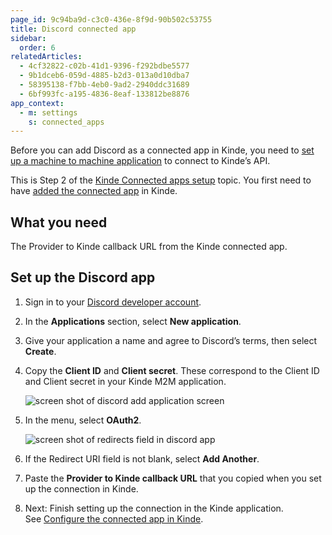 ```yaml
---
page_id: 9c94ba9d-c3c0-436e-8f9d-90b502c53755
title: Discord connected app
sidebar:
  order: 6
relatedArticles:
  - 4cf32822-c02b-41d1-9396-f292bdbe5577
  - 9b1dceb6-059d-4885-b2d3-013a0d10dba7
  - 58395138-f7bb-4eb0-9ad2-2940ddc31689
  - 6bf993fc-a195-4836-8eaf-133812be8876
app_context:
  - m: settings
    s: connected_apps
---
```


Before you can add Discord as a connected app in Kinde, you need to [set up a machine to machine application](/developer-tools/kinde-api/about-m2m-scopes/) to connect to Kinde’s API.

This is Step 2 of the [Kinde Connected apps setup](/integrate/connected-apps/add-connected-apps/#step-2-set-up-the-app-you-want-to-connect) topic. You first need to have [added the connected app](/integrate/connected-apps/add-connected-apps/#step-1-add-the-connected-app-in-kinde) in Kinde.

## What you need

The Provider to Kinde callback URL from the Kinde connected app.

## Set up the Discord app

1. Sign in to your [Discord developer account](https://discord.com/developers/applications).
2. In the **Applications** section, select **New application**.
3. Give your application a name and agree to Discord’s terms, then select **Create**.
4. Copy the **Client ID** and **Client secret**. These correspond to the Client ID and Client secret in your Kinde M2M application.

   ![screen shot of discord add application screen](https://imagedelivery.net/skPPZTHzSlcslvHjesZQcQ/9b43cdbe-70fd-4c61-beee-155efadfde00/public)

5. In the menu, select **OAuth2**.

   ![screen shot of redirects field in discord app](https://imagedelivery.net/skPPZTHzSlcslvHjesZQcQ/b7fa03fd-f67c-433a-f603-8607f1df4a00/public)

6. If the Redirect URI field is not blank, select **Add Another**.
7. Paste the **Provider to Kinde callback URL** that you copied when you set up the connection in Kinde.
8. Next: Finish setting up the connection in the Kinde application. See [Configure the connected app in Kinde](/integrate/connected-apps/add-connected-apps/#step-3-configure-the-connected-app-in-kinde).
